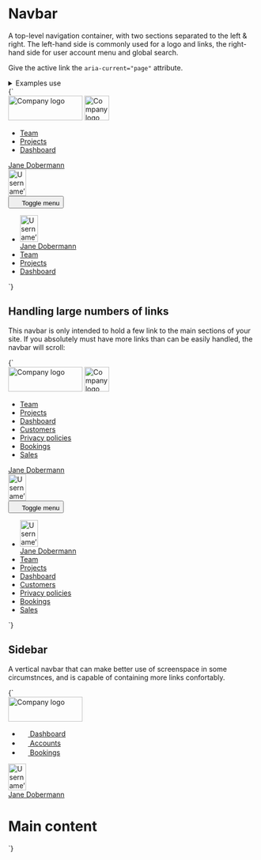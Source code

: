 
<Meta title="UI/Navigation/Navbar" />

# Navbar

A top-level navigation container, with two sections separated to the left & right. The left-hand side is commonly used for a logo and links, the right-hand side for user account menu and global search.

Give the active link the `aria-current="page"` attribute.

<details class="u-margin-xl--y">
  <summary class="u-h4 u-font--medium">Examples use</summary>
  <ul>
    <li><a href="/docs/atoms-avatar--avatar">a-avatar</a></li>
    <li><a href="/docs/atoms-button-base--button-element">a-button</a></li>
    <li><a href="/docs/atoms-button-icon--button-element">a-button--icon</a></li>
    <li><a href="/docs/atoms-button-icon-reversed--icon-reversed">a-button--icon-reversed</a></li>
    <li><a href="/docs/atoms-button-nav--nav">a-button--nav</a></li>
    <li><a href="/docs/atoms-button-nav-large--nav-large">a-button--nav-large</a></li>
    <li><a href="/docs/atoms-content--content">a-content</a></li>
    <li><a href="/docs/atoms-icon--icon">a-icon</a></li>
    <li><a href="/docs/atoms-list-reset--list-reset">a-list-reset</a></li>
    <li><a href="/docs/utilities-background-color--gray-80">u-bg</a></li>
    <li><a href="/docs/utilities-flex--flex">u-flex</a></li>
    <li><a href="/docs/utilities-hidden--hidden">u-hidden</a></li>
    <li><a href="/docs/utilities-box-alignment--items-center">u-items-center</a></li>
    <li><a href="/docs/utilities-margin--margin-m">u-margin</a></li>
    <li><a href="/docs/utilities-padding--padding-m">u-padding</a></li>
    <li><a href="/docs/utilities-relative--relative">u-relative</a></li>
  </ul>
</details>

<Canvas>
  <Story name="Navbar">
    {`
      <nav class="u-bg--gray-80 u-padding-s--top u-padding-s--bottom u-relative">
        <div class="u-padding-m--x u-flex u-justify-between u-items-center u-flex--wrap">
          <div class="u-flex__shrink-1 u-flex u-items-center">
            <img src="${logoLarge}" width="150" height="50" alt="Company logo" class="u-flex__shrink-0 u-margin-l--right u-hidden u-block@l" />
            <img src="${logoSmall}" width="50" height="50" alt="Company logo" class="u-flex__shrink-0 u-margin-l--right u-hidden@l" />
            <div class="u-hidden u-block@l u-flex__shrink-1 u-overflow--x">
              <ul class="u-flex a-list-reset">
                <li class="u-margin-m--right">
                  <a href="/" class="a-button a-button--nav" aria-current="page">Team</a>
                </li>
                <li class="u-margin-m--right">
                  <a href="/" class="a-button a-button--nav">Projects</a>
                </li>
                <li class="u-margin-m--right">
                  <a href="/" class="a-button a-button--nav">Dashboard</a>
                </li>
              </ul>
            </div>
          </div>
          <div class="u-hidden u-block@l">
            <a href="/" class="a-button a-button--nav">
              <span class="a-button__label">Jane Dobermann</span>
              <div class="a-button__icon a-avatar">
                <img src="https://placekitten.com/100/150" width="36" height="54" alt="Username’s avatar" class="a-avatar" />
              </div>
            </a>
          </div>
          <div class="u-hidden@l">
            <button class="a-button a-button--icon a-button--icon-reversed" title="Toggle menu" aria-controls="navbar-1" aria-expanded="true">
              <svg width="16" height="16" class="a-icon" aria-hidden="true" focusable="false">
                <use xlink:href="${icons}#icon-hamburger"></use>
              </svg>
              <span class="u-sr-only">Toggle menu</span>
            </button>
            <ul class="u-flex u-flex--col a-list-reset o-navbar u-padding-s u-bg--gray-80" id="navbar-1">
              <li class="u-margin-s--bottom">
                <a href="/" class="a-button a-button--nav-large">
                  <div class="a-button__icon a-avatar">
                    <img src="https://placekitten.com/100/150" width="36" height="54" alt="Username’s avatar" class="a-avatar" />
                  </div>
                  <span class="a-button__label">Jane Dobermann</span>
                </a>
              </li>
              <li class="u-margin-s--bottom">
                <a href="/" class="a-button a-button--nav-large" aria-current="page">Team</a>
              </li>
              <li class="u-margin-s--bottom">
                <a href="/" class="a-button a-button--nav-large">Projects</a>
              </li>
              <li class="u-margin-s--bottom">
                <a href="/" class="a-button a-button--nav-large">Dashboard</a>
              </li>
            </ul>
          </div>
        </div>
      </nav>
    `}
  </Story>
</Canvas>

## Handling large numbers of links

This navbar is only intended to hold a few link to the main sections of your site. If you absolutely must have more links than can be easily handled, the navbar will scroll:

<Canvas>
  <Story name="Navbar with many links">
    {`
      <nav class="u-bg--gray-80 u-padding-s--top u-padding-s--bottom u-relative">
        <div class="u-padding-m--x u-flex u-justify-between u-items-center">
          <div class="u-flex__shrink-1 u-flex u-items-center">
            <img src="${logoLarge}" width="150" height="50" alt="Company logo" class="u-flex__shrink-0 u-margin-l--right u-hidden u-block@l" />
            <img src="${logoSmall}" width="50" height="50" alt="Company logo" class="u-flex__shrink-0 u-margin-l--right u-hidden@l" />
            <div class="u-hidden u-block@l u-flex__shrink-1 u-overflow--x">
              <ul class="u-flex a-list-reset">
                <li class="u-margin-m--right">
                  <a href="/" class="a-button a-button--nav" aria-current="page">Team</a>
                </li>
                <li class="u-margin-m--right">
                  <a href="/" class="a-button a-button--nav">Projects</a>
                </li>
                <li class="u-margin-m--right">
                  <a href="/" class="a-button a-button--nav">Dashboard</a>
                </li>
                <li class="u-margin-m--right">
                  <a href="/" class="a-button a-button--nav">Customers</a>
                </li>
                <li class="u-margin-m--right">
                  <a href="/" class="a-button a-button--nav">Privacy policies</a>
                </li>
                <li class="u-margin-m--right">
                  <a href="/" class="a-button a-button--nav">Bookings</a>
                </li>
                <li class="u-margin-m--right">
                  <a href="/" class="a-button a-button--nav">Sales</a>
                </li>
              </ul>
            </div>
          </div>
          <div class="u-hidden u-block@l u-flex__shrink-0">
            <a href="/" class="a-button a-button--nav">
              <span class="a-button__label">Jane Dobermann</span>
              <div class="a-button__icon a-avatar">
                <img src="https://placekitten.com/100/150" width="36" height="54" alt="Username’s avatar" class="a-avatar" />
              </div>
            </a>
          </div>
          <div class="u-hidden@l">
            <button class="a-button a-button--icon a-button--icon-reversed" title="Toggle menu" aria-controls="navbar-1" aria-expanded="true">
              <svg width="16" height="16" class="a-icon" aria-hidden="true" focusable="false">
                <use xlink:href="${icons}#icon-hamburger"></use>
              </svg>
              <span class="u-sr-only">Toggle menu</span>
            </button>
            <ul class="u-flex u-flex--col a-list-reset o-navbar u-padding-s u-bg--gray-80" id="navbar-1">
              <li class="u-margin-s--bottom">
                <a href="/" class="a-button a-button--nav-large">
                  <div class="a-button__icon a-avatar">
                    <img src="https://placekitten.com/100/150" width="36" height="54" alt="Username’s avatar" class="a-avatar" />
                  </div>
                  <span class="a-button__label">Jane Dobermann</span>
                </a>
              </li>
              <li class="u-margin-s--bottom">
                <a href="/" class="a-button a-button--nav-large" aria-current="page">Team</a>
              </li>
              <li class="u-margin-s--bottom">
                <a href="/" class="a-button a-button--nav-large">Projects</a>
              </li>
              <li class="u-margin-s--bottom">
                <a href="/" class="a-button a-button--nav-large">Dashboard</a>
              </li>
              <li class="u-margin-s--bottom">
                <a href="/" class="a-button a-button--nav-large">Customers</a>
              </li>
              <li class="u-margin-s--bottom">
                <a href="/" class="a-button a-button--nav-large">Privacy policies</a>
              </li>
              <li class="u-margin-s--bottom">
                <a href="/" class="a-button a-button--nav-large">Bookings</a>
              </li>
              <li class="u-margin-s--bottom">
                <a href="/" class="a-button a-button--nav-large">Sales</a>
              </li>
            </ul>
          </div>
        </div>
      </nav>
    `}
  </Story>
</Canvas>


## Sidebar

A vertical navbar that can make better use of screenspace in some circumstnces, and is capable of containing more links confortably.

<Canvas>
   <Story name="Sidebar">
     {`
        <div class="u-flex u-height-100vh">
          <nav class="a-sidebar u-flex__shrink-0 u-bg--gray-80 u-padding-m--top u-flex u-flex--col">
            <img src="${logoLarge}" width="150" height="50" alt="Company logo" class="u-flex__shrink-0 u-margin-m--left u-margin-m--right u-margin-m--bottom" />
            <ul class="u-flex__grow-1 a-list-reset u-flex u-flex--col u-items-stretch u-padding-xs--right u-padding-xs--left">
              <li class="u-margin-xs--bottom u-flex">
                <a href="/" class="a-button a-button--nav u-flex__grow-1">
                  <svg width="16" height="16" class="a-button-nav__icon a-icon a-icon--l u-margin-s--right u-margin-neg-xxs--left" aria-hidden="true" focusable="false">
                    <use xlink:href="${icons}#icon-home"></use>
                  </svg>
                  Dashboard
                </a>
              </li>
              <li class="u-margin-xs--bottom u-flex">
                <a href="/" class="a-button a-button--nav u-flex__grow-1" aria-current="page">
                  <svg width="16" height="16" class="a-button-nav__icon a-icon a-icon--l u-margin-s--right u-margin-neg-xxs--left" aria-hidden="true" focusable="false">
                    <use xlink:href="${icons}#icon-home"></use>
                  </svg>
                  Accounts
                </a>
              </li>
              <li class="u-margin-xs--bottom u-flex">
                <a href="/" class="a-button a-button--nav u-flex__grow-1">
                  <svg width="16" height="16" class="a-button-nav__icon a-icon a-icon--l u-margin-s--right u-margin-neg-xxs--left" aria-hidden="true" focusable="false">
                    <use xlink:href="${icons}#icon-home"></use>
                  </svg>
                  Bookings
                </a>
              </li>
            </ul>
            <div class="u-flex__shrink-0 u-padding-xs--y u-margin-xs--left u-margin-xs--right u-border--top">
              <a href="/" class="a-button a-button--nav-large">
                <div class="a-button__icon a-avatar">
                  <img src="https://placekitten.com/100/150" width="36" height="54" alt="Username’s avatar" class="a-avatar" />
                </div>
                <span class="a-button__label">Jane Dobermann</span>
              </a>
            </div>
          </nav>
          <main class="u-flex__grow u-padding-xl">
            <h1>Main content</h1>
          </main>
        </div>
     `}
   </Story>
 </Canvas>
